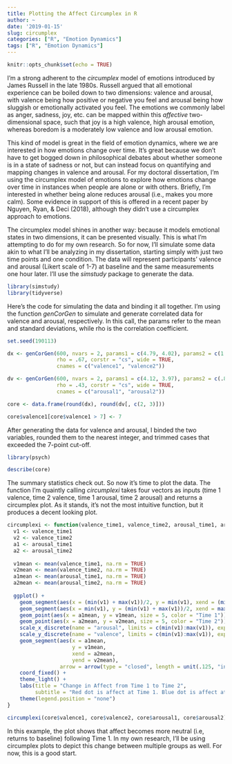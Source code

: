 ```yaml
---
title: Plotting the Affect Circumplex in R
author: ~
date: '2019-01-15'
slug: circumplex
categories: ["R", "Emotion Dynamics"]
tags: ["R", "Emotion Dynamics"]
---
```


```r
knitr::opts_chunk$set(echo = TRUE)
```

I'm a strong adherent to the *circumplex* model of emotions introduced by James Russell in the late 1980s. Russell argued that all emotional experience can be boiled down to two dimensions: valence and arousal, with valence being how positive or negative you feel and arousal being how sluggish or emotionally activated you feel. The emotions we commonly label as anger, sadness, joy, etc. can be mapped within this *affective* two-dimensional space, such that joy is a high valence, high arousal emotion, whereas boredom is a moderately low valence and low arousal emotion. 

This kind of model is great in the field of emotion dynamics, where we are interested in how emotions change over time. It's great because we don't have to get bogged down in philosophical debates about whether someone is in a state of sadness or not, but can instead focus on quantifying and mapping changes in valence and arousal. For my doctoral dissertation, I'm using the circumplex model of emotions to explore how emotions change over time in instances when people are alone or with others. Briefly, I'm interested in whether being alone reduces arousal (i.e., makes you more calm). Some evidence in support of this is offered in a recent paper by Nguyen, Ryan, & Deci (2018), although they didn't use a circumplex approach to emotions.

The circumplex model shines in another way: because it models emotional states in two dimensions, it can be presented visually. This is what I'm attempting to do for my own research. So for now, I'll simulate some data akin to what I'll be analyzing in my dissertation, starting simply with just two time points and one condition. The data will represent participants' valence and arousal (Likert scale of 1-7) at baseline and the same measurements one hour later. I'll use the *simstudy* package to generate the data.

```r
library(simstudy)
library(tidyverse)
```

Here's the code for simulating the data and binding it all together. I'm using the function *genCorGen* to simulate and generate correlated data for valence and arousal, respectively. In this call, the params refer to the mean and standard deviations, while rho is the correlation coefficient.

```r
set.seed(190113)

dx <- genCorGen(600, nvars = 2, params1 = c(4.79, 4.02), params2 = c(1.3, .9), dist = "normal",
                rho = .67, corstr = "cs", wide = TRUE,
                cnames = c("valence1", "valence2"))

dv <- genCorGen(600, nvars = 2, params1 = c(4.12, 3.97), params2 = c(.80, 1.2), dist = "normal",
                rho = .43, corstr = "cs", wide = TRUE,
                cnames = c("arousal1", "arousal2"))

core <- data.frame(round(dx), round(dv[, c(2, 3)]))

core$valence1[core$valence1 > 7] <- 7
```

After generating the data for valence and arousal, I binded the two variables, rounded them to the nearest integer, and trimmed cases that exceeded the 7-point cut-off.

```r
library(psych)

describe(core)
```

The summary statistics check out. So now it's time to plot the data. The function I'm quaintly calling *circumplexi* takes four vectors as inputs (time 1 valence, time 2 valence, time 1 arousal, time 2 arousal) and returns a circumplex plot. As it stands, it's not the most intuitive function, but it produces a decent looking plot.

```r
circumplexi <- function(valence_time1, valence_time2, arousal_time1, arousal_time2) {
  v1 <- valence_time1
  v2 <- valence_time2
  a1 <- arousal_time1
  a2 <- arousal_time2
  
  v1mean <- mean(valence_time1, na.rm = TRUE)
  v2mean <- mean(valence_time2, na.rm = TRUE)
  a1mean <- mean(arousal_time1, na.rm = TRUE)
  a2mean <- mean(arousal_time2, na.rm = TRUE)
  
  ggplot() +
    geom_segment(aes(x = (min(v1) + max(v1))/2, y = min(v1), xend = (min(v1) + max(v1))/2, yend = max(v1)), color = "gray60", size = 1) +
    geom_segment(aes(x = min(v1), y = (min(v1) + max(v1))/2, xend = max(v1), yend = (min(v1) + max(v1))/2), color = "gray60", size = 1) +
    geom_point(aes(x = a1mean, y = v1mean, size = 5, color = "Time 1")) +
    geom_point(aes(x = a2mean, y = v2mean, size = 5, color = "Time 2")) +
    scale_x_discrete(name = "arousal", limits = c(min(v1):max(v1)), expand = c(0, 0)) +
    scale_y_discrete(name = "valence", limits = c(min(v1):max(v1)), expand = c(0, 0)) +
    geom_segment(aes(x = a1mean,
                     y = v1mean, 
                     xend = a2mean,
                     yend = v2mean),
                 arrow = arrow(type = "closed", length = unit(.125, "inches"))) +
    coord_fixed() + 
    theme_light() +
    labs(title = "Change in Affect from Time 1 to Time 2",
         subtitle = "Red dot is affect at Time 1. Blue dot is affect at Time 2") +
    theme(legend.position = "none")
}
```

```r
circumplexi(core$valence1, core$valence2, core$arousal1, core$arousal2)
```

In this example, the plot shows that affect becomes more neutral (i.e, returns to baseline) following Time 1. In my own research, I'll be using circumplex plots to depict this change between multiple groups as well. For now, this is a good start.